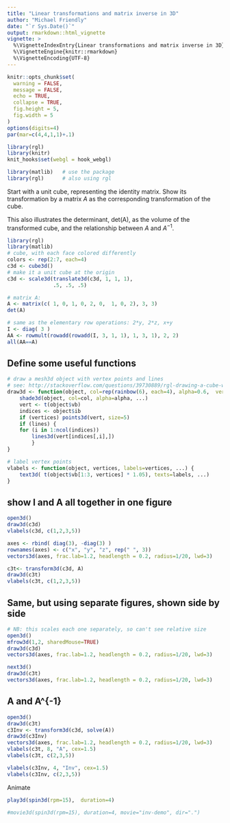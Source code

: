 ```yaml
---
title: "Linear transformations and matrix inverse in 3D"
author: "Michael Friendly"
date: "`r Sys.Date()`"
output: rmarkdown::html_vignette
vignette: >
  %\VignetteIndexEntry{Linear transformations and matrix inverse in 3D}
  %\VignetteEngine{knitr::rmarkdown}
  %\VignetteEncoding{UTF-8}
---
```


```r
knitr::opts_chunk$set(
  warning = FALSE,
  message = FALSE,
  echo = TRUE,
  collapse = TRUE,
  fig.height = 5,
  fig.width = 5
)
options(digits=4)
par(mar=c(4,4,1,1)+.1)
```
```r
library(rgl)
library(knitr)
knit_hooks$set(webgl = hook_webgl)
```

```r
library(matlib)   # use the package
library(rgl)      # also using rgl
```

Start with a unit cube, representing the identity matrix. Show its transformation
by a matrix $A$ as the corresponding transformation of the cube.

This also illustrates the determinant, det(A), as the volume of the transformed
cube, and the relationship between $A$ and $A^{-1}$.

```r
library(rgl)
library(matlib)
# cube, with each face colored differently
colors <- rep(2:7, each=4)
c3d <- cube3d()
# make it a unit cube at the origin
c3d <- scale3d(translate3d(c3d, 1, 1, 1),
               .5, .5, .5)

# matrix A: 
A <- matrix(c( 1, 0, 1, 0, 2, 0,  1, 0, 2), 3, 3)
det(A)

# same as the elementary row operations: 2*y, 2*z, x+y
I <- diag( 3 )
AA <- rowmult(rowadd(rowadd(I, 3, 1, 1), 1, 3, 1), 2, 2)
all(AA==A)
```

## Define some useful functions

```r
# draw a mesh3d object with vertex points and lines
# see: http://stackoverflow.com/questions/39730889/rgl-drawing-a-cube-with-colored-faces-vertex-points-and-lines
draw3d <- function(object, col=rep(rainbow(6), each=4), alpha=0.6,  vertices=TRUE, lines=TRUE, ...) {
	shade3d(object, col=col, alpha=alpha, ...)
	vert <- t(object$vb)
	indices <- object$ib
	if (vertices) points3d(vert, size=5)
	if (lines) {
	for (i in 1:ncol(indices))
		lines3d(vert[indices[,i],])
		}
}

# label vertex points
vlabels <- function(object, vertices, labels=vertices, ...) {
	text3d( t(object$vb[1:3, vertices] * 1.05), texts=labels, ...)
}
```

## show I and A all together in one figure

```r
open3d()
draw3d(c3d)
vlabels(c3d, c(1,2,3,5))

axes <- rbind( diag(3), -diag(3) )
rownames(axes) <- c("x", "y", "z", rep(" ", 3))
vectors3d(axes, frac.lab=1.2, headlength = 0.2, radius=1/20, lwd=3)

c3t<- transform3d(c3d, A) 
draw3d(c3t)
vlabels(c3t, c(1,2,3,5))
```

## Same, but using separate figures, shown side by side

```r
# NB: this scales each one separately, so can't see relative size
open3d()
mfrow3d(1,2, sharedMouse=TRUE)
draw3d(c3d)
vectors3d(axes, frac.lab=1.2, headlength = 0.2, radius=1/20, lwd=3)

next3d()	
draw3d(c3t)
vectors3d(axes, frac.lab=1.2, headlength = 0.2, radius=1/20, lwd=3)
```

## A and A^{-1}

```r
open3d()
draw3d(c3t)
c3Inv <- transform3d(c3d, solve(A))
draw3d(c3Inv)
vectors3d(axes, frac.lab=1.2, headlength = 0.2, radius=1/20, lwd=3)
vlabels(c3t, 8, "A", cex=1.5)
vlabels(c3t, c(2,3,5))

vlabels(c3Inv, 4, "Inv", cex=1.5)
vlabels(c3Inv, c(2,3,5))
```

Animate

```r
play3d(spin3d(rpm=15),  duration=4)

#movie3d(spin3d(rpm=15), duration=4, movie="inv-demo", dir=".")
```

